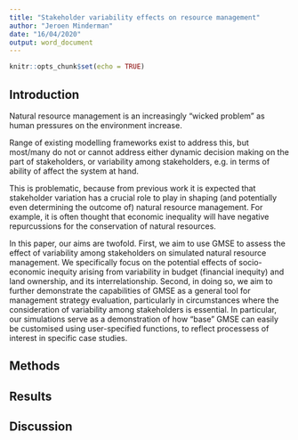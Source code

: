 ```yaml
---
title: "Stakeholder variability effects on resource management"
author: "Jeroen Minderman"
date: "16/04/2020"
output: word_document
---
```


```r
knitr::opts_chunk$set(echo = TRUE)
```

## Introduction

Natural resource management is an increasingly "wicked problem" as human pressures on the environment increase.

Range of existing modelling frameworks exist to address this, but most/many do not or cannot address either dynamic
decision making on the part of stakeholders, or variability among stakeholders, e.g. in terms of ability of affect the
system at hand.

This is problematic, because from previous work it is expected that stakeholder variation has a crucial role to play in
shaping (and potentially even determining the outcome of) natural resource management. For example, it is often thought
that economic inequality will have negative repurcussions for the conservation of natural resources.

In this paper, our aims are twofold. First, we aim to use GMSE to assess the effect of variability among stakeholders on
simulated natural resource management. We specifically focus on the potential effects of socio-economic inequity arising
from variability in budget (financial inequity) and land ownership, and its interrelationship. Second, in doing so, we
aim to further demonstrate the capabilities of GMSE as a general tool for management strategy evaluation, particularly
in circumstances where the consideration of variability among stakeholders is essential. In particular, our simulations
serve as a demonstration of how "base" GMSE can easily be customised using user-specified functions, to reflect
processess of interest in specific case studies.

## Methods

## Results

## Discussion

